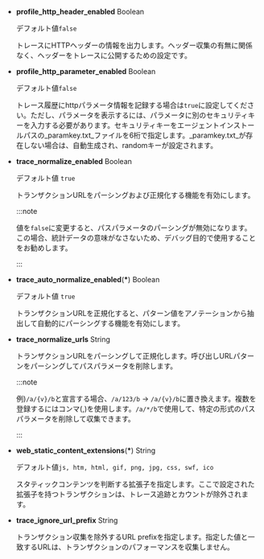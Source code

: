 -   **profile_http_header_enabled** <span class='type'>Boolean</span>

    デフォルト値`false`

    トレースにHTTPヘッダーの情報を出力します。ヘッダー収集の有無に関係なく、ヘッダーをトレースに公開するための設定です。 

-   **profile_http_parameter_enabled** <span class='type'>Boolean</span><ScrollToLink anchor='profile_http_parameter' />

    デフォルト値`false`

    トレース履歴にhttpパラメータ情報を記録する場合は`true`に設定してください。ただし、パラメータを表示するには、パラメータに別のセキュリティキーを入力する必要があります。セキュリティキーをエージェントインストールパスの_paramkey.txt_ファイルを6桁で指定します。_paramkey.txt_が存在しない場合は、自動生成され、randomキーが設定されます。

-   **trace_normalize_enabled** <span class='type'>Boolean</span>

    デフォルト値 `true`

    トランザクションURLをパーシングおよび正規化する機能を有効にします。

    :::note

    値を`false`に変更すると、パスパラメータのパーシングが無効になります。 この場合、統計データの意味がなさないため、デバッグ目的で使用することをお勧めします。

    :::

-   **trace_auto_normalize_enabled**(**\***) <span class='type'>Boolean</span>

    デフォルト値 `true`

    トランザクションURLを正規化すると、パターン値をアノテーションから抽出して自動的にパーシングする機能を有効にします。

-   **trace_normalize_urls** <span class='type'>String</span>

    トランザクションURLをパーシングして正規化します。呼び出しURLパターンをパーシングしてパスパラメータを削除します。  

    :::note

    例)`/a/{v}/b`と宣言する場合、`/a/123/b` → `/a/{v}/b`に置き換えます。複数を登録するにはコンマ(,)を使用します。`/a/*/b`で使用して、特定の形式のパスパラメータを削除して収集できます。

    :::

-   **web_static_content_extensions**(**\***) <span class='type'>String</span>

    デフォルト値`js, htm, html, gif, png, jpg, css, swf, ico`

    スタティックコンテンツを判断する拡張子を指定します。ここで設定された拡張子を持つトランザクションは、トレース追跡とカウントが除外されます。

-   **trace_ignore_url_prefix** <span class='type'>String</span>

    トランザクション収集を除外するURL prefixを指定します。指定した値と一致するURLは、トランザクションのパフォーマンスを収集しません。
